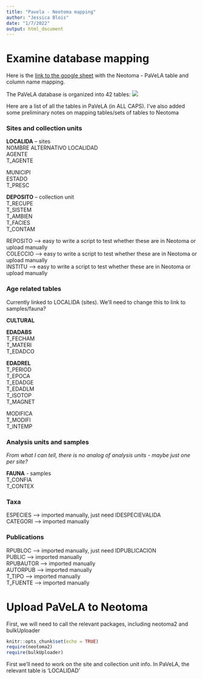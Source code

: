 ```yaml
---
title: "Pavela - Neotoma mapping"
author: "Jessica Blois"
date: "1/7/2022"
output: html_document
---
```

# Examine database mapping

Here is the [link to the google sheet](https://docs.google.com/spreadsheets/d/12oiu0nipG5GV8-elAHH05SZ-NvanV8LGwyOMbNHpM1E/edit?usp=sharing) with the Neotoma - PaVeLA table and column name mapping. 

The PaVeLA database is organized into 42 tables: ![](images/PaVeLA_relationship_diagram.png)
  
  
Here are a list of all the tables in PaVeLA (in ALL CAPS). I've also added some preliminary notes on mapping tables/sets of tables to Neotoma

### Sites and collection units
**LOCALIDA** -- sites  
NOMBRE ALTERNATIVO LOCALIDAD  
AGENTE  
T_AGENTE  
  
MUNICIPI  
ESTADO  
T_PRESC  
  
**DEPOSITO** -- collection unit  
T_RECUPE  
T_SISTEM  
T_AMBIEN  
T_FACIES  
T_CONTAM  
  
REPOSITO --> easy to write a script to test whether these are in Neotoma or upload manually  
COLECCIO --> easy to write a script to test whether these are in Neotoma or upload manually  
INSTITU --> easy to write a script to test whether these are in Neotoma or upload manually  
  
### Age related tables 
Currently linked to LOCALIDA (sites). We'll need to change this to link to samples/fauna?   
  
**CULTURAL**  
  
**EDADABS**  
T_FECHAM  
T_MATERI  
T_EDADCO  
  
**EDADREL**  
T_PERIOD  
T_EPOCA  
T_EDADGE  
T_EDADLM  
T_ISOTOP  
T_MAGNET  
  
MODIFICA  
T_MODIFI  
T_INTEMP  
  
### Analysis units and samples
  
*From what I can tell, there is no analog of analysis units - maybe just one per site?*  
  
**FAUNA** - samples  
T_CONFIA  
T_CONTEX  
  
### Taxa
ESPECIES --> imported manually, just need IDESPECIEVALIDA  
CATEGORI --> imported manually  
  
### Publications
RPUBLOC --> imported manually, just need IDPUBLICACION  
PUBLIC --> imported manually  
RPUBAUTOR --> imported manually  
AUTORPUB --> imported manually  
T_TIPO --> imported manually  
T_FUENTE --> imported manually  
  
  
# Upload PaVeLA to Neotoma

First, we will need to call the relevant packages, including neotoma2 and bulkUploader
```r
knitr::opts_chunk$set(echo = TRUE)
require(neotoma2)
require(bulkUploader)
```

First we'll need to work on the site and collection unit info.  In PaVeLA, the relevant table is 'LOCALIDAD'
